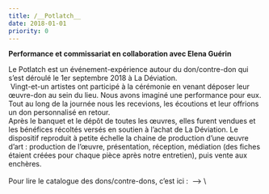 ```yaml
---
title: /__Potlatch__
date: 2018-01-01
priority: 0
---
```

**Performance et commissariat en collaboration avec Elena Guérin** 

Le Potlatch est un événement-expérience autour du don/contre-don qui s’est déroulé le 1er septembre 2018 à La Déviation. \
 Vingt-et-un artistes ont participé à la cérémonie en venant déposer leur œuvre-don au sein du lieu. Nous avons imaginé une performance pour eux. Tout au long de la journée nous les recevions, les écoutions et leur offrions un don personnalisé en retour. \
Après le banquet et le dépôt de toutes les œuvres, elles furent vendues et les bénéfices récoltés versés en soutien à l’achat de La Déviation. Le dispositif reproduit à petite échelle la chaine de production d’une œuvre d’art : production de l’œuvre, présentation, réception, médiation (des fiches étaient créées pour chaque pièce après notre entretien), puis vente aux enchères. \
\
Pour lire le catalogue des dons/contre-dons, c’est ici :  —> <PdfLink label="Catalogue_Potlatch_2018.pdf" file="/files/projects/potlatch/_CATALOGUE_POTLATCH2018.pdf" />\
